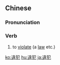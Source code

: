 {{also|违犯}}
==Chinese==
{{zh-forms|s=违犯}}

===Pronunciation===
{{zh-pron
|m=wéifàn
|c=wai4 faan6
|h=pfs=vì-fam
|mn=ûi-hoān
|cat=v
}}

===Verb===
{{zh-verb}}

# {{lb|zh|Advanced Mandarin}} to [[violate]] (a [[law]] etc.)

[[ko:違犯]]
[[hu:違犯]]
[[ja:違犯]]